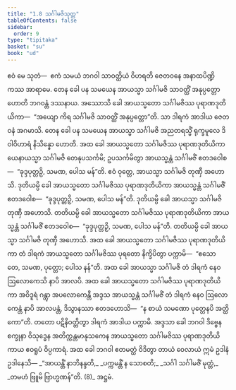 ```yaml
---
title: "1.8 သင်္ဂါမဇိသုတ္တ"
tableOfContents: false
sidebar:
  order: 9
type: "tipitaka"
basket: "su"
book: "ud"
---
```



<DynamicBreadcrumb />

<Division number="8" book="ud">

<Paragraph number="37" book="ud">
ဧဝံ မေ သုတံ—  ဧကံ သမယံ ဘဂဝါ သာဝတ္ထိယံ ဝိဟရတိ ဇေတဝနေ အနာထပိဏ္ဍိကဿ အာရာမေ. တေန ခေါ ပန သမယေန အာယသ္မာ သင်္ဂါမဇိ သာဝတ္ထိံ အနုပ္ပတ္တော ဟောတိ ဘဂဝန္တံ ဒဿနာယ. အဿောသိ ခေါ အာယသ္မတော သင်္ဂါမဇိဿ ပုရာဏဒုတိယိကာ—  “အယျော ကိရ သင်္ဂါမဇိ သာဝတ္ထိံ အနုပ္ပတ္တော”တိ. သာ ဒါရကံ အာဒါယ ဇေတဝနံ အဂမာသိ.
</Paragraph>

<Paragraph number="38" book="ud">
တေန ခေါ ပန သမယေန အာယသ္မာ သင်္ဂါမဇိ အညတရသ္မိံ ရုက္ခမူလေ ဒိဝါဝိဟာရံ နိသိန္နော ဟောတိ. အထ ခေါ အာယသ္မတော သင်္ဂါမဇိဿ ပုရာဏဒုတိယိကာ ယေနာယသ္မာ သင်္ဂါမဇိ တေနုပသင်္ကမိ; ဥပသင်္ကမိတွာ အာယသ္မန္တံ သင်္ဂါမဇိံ ဧတဒဝေါစ—  “ခုဒ္ဒပုတ္တဉှိ, သမဏ, ပေါသ မန်”တိ. ဧဝံ ဝုတ္တေ, အာယသ္မာ သင်္ဂါမဇိ တုဏှီ အဟောသိ.
</Paragraph>

<Paragraph number="39" book="ud">
ဒုတိယမ္ပိ ခေါ အာယသ္မတော သင်္ဂါမဇိဿ ပုရာဏဒုတိယိကာ အာယသ္မန္တံ သင်္ဂါမဇိံ ဧတဒဝေါစ—  “ခုဒ္ဒပုတ္တဉှိ, သမဏ, ပေါသ မန်”တိ. ဒုတိယမ္ပိ ခေါ အာယသ္မာ သင်္ဂါမဇိ တုဏှီ အဟောသိ.
</Paragraph>

<Paragraph number="40" book="ud">
တတိယမ္ပိ ခေါ အာယသ္မတော သင်္ဂါမဇိဿ ပုရာဏဒုတိယိကာ အာယသ္မန္တံ သင်္ဂါမဇိံ ဧတဒဝေါစ—  “ခုဒ္ဒပုတ္တဉှိ, သမဏ, ပေါသ မန်”တိ. တတိယမ္ပိ ခေါ အာယသ္မာ သင်္ဂါမဇိ တုဏှီ အဟောသိ.
</Paragraph>

<Paragraph number="41" book="ud">
အထ ခေါ အာယသ္မတော သင်္ဂါမဇိဿ ပုရာဏဒုတိယိကာ တံ ဒါရကံ အာယသ္မတော သင်္ဂါမဇိဿ ပုရတော နိက္ခိပိတွာ ပက္ကာမိ—  “ဧသော တေ, သမဏ, ပုတ္တော; ပေါသ နန်”တိ.
</Paragraph>

<Paragraph number="42" book="ud">
အထ ခေါ အာယသ္မာ သင်္ဂါမဇိ တံ ဒါရကံ နေဝ ဩလောကေသိ နာပိ အာလပိ. အထ ခေါ အာယသ္မတော သင်္ဂါမဇိဿ ပုရာဏဒုတိယိကာ အဝိဒူရံ ဂန္တွာ အပလောကေန္တီ အဒ္ဒသ အာယသ္မန္တံ သင်္ဂါမဇိံ တံ ဒါရကံ နေဝ ဩလောကေန္တံ နာပိ အာလပန္တံ, ဒိသွာနဿာ ဧတဒဟောသိ—  “န စာယံ သမဏော ပုတ္တေနပိ အတ္ထိကော”တိ. တတော ပဋိနိဝတ္တိတွာ ဒါရကံ အာဒါယ ပက္ကာမိ. အဒ္ဒသာ ခေါ ဘဂဝါ ဒိဗ္ဗေန စက္ခုနာ ဝိသုဒ္ဓေန အတိက္ကန္တမာနုသကေန အာယသ္မတော သင်္ဂါမဇိဿ ပုရာဏဒုတိယိကာယ ဧဝရူပံ ဝိပ္ပကာရံ.
</Paragraph>

<Paragraph number="43" book="ud">
အထ ခေါ ဘဂဝါ ဧတမတ္ထံ ဝိဒိတွာ တာယံ ဝေလာယံ ဣမံ ဥဒါနံ ဥဒါနေသိ—
</Paragraph>

<Paragraph number="44" type="verses" book="ud">
_“အာယန္တိံ နာဘိနန္ဒတိ,_  
_ပက္ကမန္တိံ န သောစတိ;_  
_သင်္ဂါ သင်္ဂါမဇိံ မုတ္တံ,_  
_တမဟံ ဗြူမိ ဗြာဟ္မဏန်”တိ. (8)_  


</Paragraph>
</Division>

<Paragraph number="45" type="center" book="ud">
အဋ္ဌမံ.
</Paragraph>